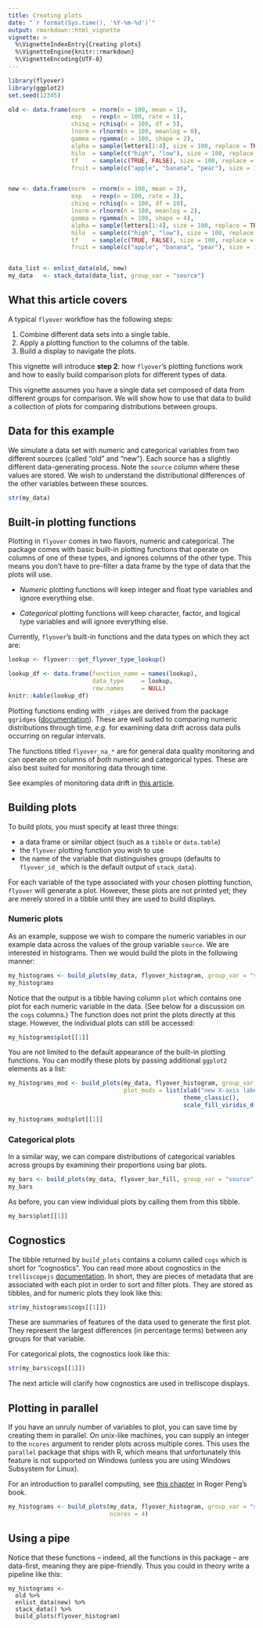 ```yaml
---
title: Creating plots
date: "`r format(Sys.time(), '%Y-%m-%d')`"
output: rmarkdown::html_vignette
vignette: >
  %\VignetteIndexEntry{Creating plots}
  %\VignetteEngine{knitr::rmarkdown}
  %\VignetteEncoding{UTF-8}
---
```


```r
library(flyover)
library(ggplot2)
set.seed(12345)

old <- data.frame(norm  = rnorm(n = 100, mean = 1),
                  exp   = rexp(n = 100, rate = 1),
                  chisq = rchisq(n = 100, df = 5),
                  lnorm = rlnorm(n = 100, meanlog = 0),
                  gamma = rgamma(n = 100, shape = 2),
                  alpha = sample(letters[1:4], size = 100, replace = TRUE, prob = c(1, 2, 3, 4)),
                  hilo  = sample(c("high", "low"), size = 100, replace = TRUE, prob = c(1, 2)),
                  tf    = sample(c(TRUE, FALSE), size = 100, replace = TRUE, prob = c(1, 1)),
                  fruit = sample(c("apple", "banana", "pear"), size = 100, replace = TRUE, prob = c(1, 2, 3)))


new <- data.frame(norm  = rnorm(n = 100, mean = 3),
                  exp   = rexp(n = 100, rate = 3),
                  chisq = rchisq(n = 100, df = 10),
                  lnorm = rlnorm(n = 100, meanlog = 2),
                  gamma = rgamma(n = 100, shape = 4),
                  alpha = sample(letters[1:4], size = 100, replace = TRUE, prob = c(4, 3, 2, 1)),
                  hilo  = sample(c("high", "low"), size = 100, replace = TRUE, prob = c(2, 1)),
                  tf    = sample(c(TRUE, FALSE), size = 100, replace = TRUE, prob = c(1, 3)),
                  fruit = sample(c("apple", "banana", "pear"), size = 100, replace = TRUE, prob = c(3, 2, 1)))


data_list <- enlist_data(old, new)
my_data   <- stack_data(data_list, group_var = "source")
```


## What this article covers

A typical `flyover` workflow has the following steps:

1. Combine different data sets into a single table.
2. Apply a plotting function to the columns of the table.
3. Build a display to navigate the plots.

This vignette will introduce **step 2**: how `flyover`'s plotting functions work and how to easily build comparison plots for different types of data.

This vignette assumes you have a single data set composed of data from different groups for comparison.  We will show how to use that data to build a collection of plots for comparing distributions between groups.


## Data for this example

We simulate a data set with numeric and categorical variables from two different sources (called "old" and "new").  Each source has a slightly different data-generating process.  Note the `source` column where these values are stored.  We wish to understand the distributional differences of the other variables between these sources.


```r
str(my_data)
```

## Built-in plotting functions

Plotting in `flyover` comes in two flavors, numeric and categorical.  The package comes with basic built-in plotting functions that operate on columns of one of these types, and ignores columns of the other type.  This means you don't have to pre-filter a data frame by the type of data that the plots will use.

* _Numeric_ plotting functions will keep integer and float type variables and ignore everything else.

* _Categorical_ plotting functions will keep character, factor, and logical type variables and will ignore everything else.

Currently, `flyover`'s built-in functions and the data types on which they act are:

```r
lookup <- flyover:::get_flyover_type_lookup()

lookup_df <- data.frame(function_name = names(lookup),
                        data_type     = lookup,
                        row.names     = NULL)
knitr::kable(lookup_df)
```

Plotting functions ending with `_ridges` are derived from the package `ggridges` ([documentation](https://cran.r-project.org/web/packages/ggridges/vignettes/introduction.html)).  These are well suited to comparing numeric distributions through time, _e.g._ for examining data drift across data pulls occurring on regular intervals.

The functions titled `flyover_na_*` are for general data quality monitoring and can operate on columns of _both_ numeric and categorical types.  These are also best suited for monitoring data through time.

See examples of monitoring data drift in [this article](https://ataustin.github.io/flyover/articles/05-monitoring-data.html).


## Building plots

To build plots, you must specify at least three things:

* a data frame or similar object (such as a `tibble` or `data.table`)
* the `flyover` plotting function you wish to use
* the name of the variable that distinguishes groups (defaults to `flyover_id_` which is the default output of `stack_data`).

For each variable of the type associated with your chosen plotting function, `flyover` will generate a plot.  However, these plots are not printed yet; they are merely stored in a tibble until they are used to build displays.


### Numeric plots

As an example, suppose we wish to compare the numeric variables in our example data across the values of the group variable `source`.  We are interested in histograms.  Then we would build the plots in the following manner:

```r
my_histograms <- build_plots(my_data, flyover_histogram, group_var = "source")
my_histograms
```

Notice that the output is a tibble having column `plot` which contains one plot for each numeric variable in the data.  (See below for a discussion on the `cogs` columns.)  The function does not print the plots directly at this stage.  However, the individual plots can still be accessed:

```r
my_histograms$plot[[1]]
```


You are not limited to the default appearance of the built-in plotting functions.  You can modify these plots by passing additional `ggplot2` elements as a list:

```r
my_histograms_mod <- build_plots(my_data, flyover_histogram, group_var = "source",
                                 plot_mods = list(xlab("new X-axis label"),
                                                  theme_classic(),
                                                  scale_fill_viridis_d()))

my_histograms_mod$plot[[1]]
```


### Categorical plots

In a similar way, we can compare distributions of categorical variables across groups by examining their proportions using bar plots.

```r
my_bars <- build_plots(my_data, flyover_bar_fill, group_var = "source")
my_bars
```

As before, you can view individual plots by calling them from this tibble.

```r
my_bars$plot[[1]]
```


## Cognostics

The tibble returned by `build_plots` contains a column called `cogs` which is short for "cognostics".  You can read more about cognostics in the `trelliscopejs` [documentation](https://hafen.github.io/trelliscopejs/articles/trelliscopejs.html). In short, they are pieces of metadata that are associated with each plot in order to sort and filter plots.  They are stored as tibbles, and for numeric plots they look like this:

```r
str(my_histograms$cogs[[1]])
```

These are summaries of features of the data used to generate the first plot.  They represent the largest differences (in percentage terms) between any groups for that variable.

For categorical plots, the cognostics look like this:

```r
str(my_bars$cogs[[1]])
```

The next article will clarify how cognostics are used in trelliscope displays.


## Plotting in parallel

If you have an unruly number of variables to plot, you can save time by creating them in parallel.  On unix-like machines, you can supply an integer to the `ncores` argument to render plots across multiple cores.  This uses the `parallel` package that ships with R, which means that unfortunately this feature is not supported on Windows (unless you are using Windows Subsystem for Linux).

For an introduction to parallel computing, see [this chapter](https://bookdown.org/rdpeng/rprogdatascience/parallel-computation.html) in Roger Peng's book.

```r
my_histograms <- build_plots(my_data, flyover_histogram, group_var = "source",
                             ncores = 4)
```


## Using a pipe

Notice that these functions -- indeed, all the functions in this package -- are data-first, meaning they are pipe-friendly.  Thus you could in theory write a pipeline like this:

```
my_histograms <-
  old %>%
  enlist_data(new) %>%
  stack_data() %>%
  build_plots(flyover_histogram)
```